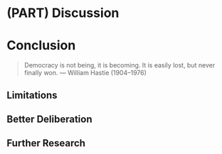 # (PART) Discussion {-}

# Conclusion

> Democracy is not being, it is becoming.
> It is easily lost, but never finally won.
> --- William Hastie (1904--1976)

<!-- THIS stuff, what I am dreaming of, just simply does not scale very well. That is a problem, be honest about that -->

<!-- - what does this add to the debate on the *crises of the welfare/tax state*? -->
<!--    - what does this add to the debate on the *crises of pluralist/representative democracy*? -->



<!-- [ ] you won't get there entirely (fung on revolution and deliberation) -->

<!-- Note somewhere that risk (for example, Beck) may be another topic for deliberation. Here, too, people have systematic misunderstandings (Kahnemann 2012), and it's about power (Paul Slovic) but there are also some truths (Sunstein), it's the same conflict between objective truth and relative truths and autonomy. -->

<!-- really be hard about this: this is a charge that civicon (thin leftiest supporter) also faces: does it just mullify dissent? -->
<!-- - feminist critique: mullifying critique -->
<!-- but, I would argue, it mullifies dissent not because of learning phases, but because there was not enough -->
<!-- My answer out of that is actually - counterintuitively -- longer, deeper, learning.
actually this is a somewhat fundamental addition: it's not just "facilitating dialogue" (whoch is what deliberation seems to degenerate into) – we need "didactiv reduction"; again the schools for democracy goes quite deep here. -->

<!-- deliberation is messy, it's not fast, and it does not scale, that is just the way of the lifeworld.
programming is much nicer.
but it's not clear that we can do without this -->

<!-- Notice towards the end: these are not revolutionary insights.
In part, because item development may still be in its infancy, and in large part, because the sample was quite limited in diversity --- missing liberals, in particular.
Still, it is very interesting, and it would be crucial to have larger samples to extract more items. -->


## Limitations

<!-- limitation: there wer eno liberals! -->

<!-- it's actually a little iffy that inequality (though materially represented!) wasn't really discussed.
instead, people got around this by kinda blaming the state
or maybe not, maybe they were really just polite or properly abstract, and trying to avoid making redistribution into a weird, one-off thing, discretionary -->



<!-- limitation: did not really get into the whole ses-status / different cognitive ability Stufentarif
If, even under the brand of liberal democracy most demanding of political autonomy, people of lower cognitive ability or socio-economic status were to misunderstand taxation, be unable to engage in reciprocally comprehensible argument and as a result, opt for taxes against their material interest, social inequality research would face a whole new process of perpetuating privilege.
Not only as social scientists, but as citizens, too, we must know how no one gets left behind in our schools of democracy [@DeTocqueville1840; @Rosenberg-2002-aa].
Liberal democracy, at bottom, requires that political participation *can* be made autonomous from power, status and wealth, and on this condition hinges the feasibility of liberalism as a political philosophy [@GutmannThompson-2004-aa K1431]. -->


## Better Deliberation

<!-- %Rosenberg 2004:
%12:
%12:
%``In my view, the value of the focus on deliberation is that it leads democratic theory beyond a consideration of individuals as essentially asocial agents that act simply to maximize their personal interests under conditions of collective action.
%However I do not believe that the deliberative democrats have gone far enough in their consideration of the social character of the individual, either as a subject or an agent.
%In this regard, they have a tendency to continue to characterize cognition as an essentially psychological attribute, one that reflects a basic and universal human nature.
%They also tend to reduce the emotional bond between people to a secondary question of private'' -->


## Further Research

<!-- ittq? -->
<!-- poll q dims separately -->

<!-- we probably have the f enough theory.
what we need is more and better data
enough with the proof of concepts
the central premise of organising a civicon has been validated.
it's not wrongheaded; people WANT this.
do it for real -->

<!-- Ideal: Citizen Scientists
this could be down for a longer period of time, maybe several weeks per year, and these people would return to their communities and be knowledge about some things in great detail.
It’s not so much about teaching these people what’s going on, but about making them ask their own questions – they become, rather than learn from scientists.
Oddly, these lay scientists may be the bests scientists all around; because they are pragmatic, and they are unencumbered by strategic considerations that all to often plague the modern economy. -->
